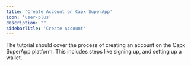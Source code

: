 ```yaml
---
title: 'Create Account on Capx SuperApp'
icon: 'user-plus'
description: ""
sidebarTitle: 'Create Account'
---
```


<Note>
    The tutorial should cover the process of creating an account on the Capx SuperApp platform.
    This includes steps like signing up, and setting up a wallet.
</Note>